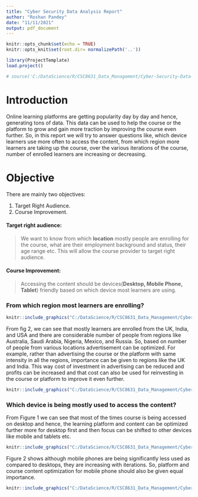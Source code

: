 ```yaml
---
title: "Cyber Security Data Analysis Report"
author: "Roshan Pandey"
date: "11/11/2021"
output: pdf_document
---
```


```r
knitr::opts_chunk$set(echo = TRUE)
knitr::opts_knit$set(root.dir= normalizePath('..'))
```

```r
library(ProjectTemplate)
load.project()
```

```r
# source('C:/DataScience/R/CSC8631_Data_Management/Cyber-Security-Data-Analysis/src/eda.R')
```

# Introduction
Online learning platforms are getting popularity day by day and hence, generating tons of data. This data can be used to help the course or the platform to grow and gain more traction by improving the course even further. So, in this report we will try to answer questions like, which device learners use more often to access the content, from which region more learners are taking up the course, over the various iterations of the course, number of enrolled learners are increasing or decreasing.

# Objective
There are mainly two objectives:

1. Target Right Audience.
2. Course Improvement.

#### Target right audience:
> We want to know from which **location** mostly people are enrolling for the course, what are their employment background and status, their age range etc. This will allow the course provider to target right audience. 

#### Course Improvement:
> Accessing the content should be devices(**Desktop, Mobile Phone, Tablet**) friendly based on which device most learners are using.

### From which region most learners are enrolling?
```r
knitr::include_graphics("C:/DataScience/R/CSC8631_Data_Management/Cyber-Security-Data-Analysis/graphs/1.png")
```

From fig 2, we can see that mostly learners are enrolled from the UK, India, and USA and there are considerable number of people from regions like Australia, Saudi Arabia, Nigeria, Mexico, and Russia. So, based on number of people from various locations advertisement can be optimized. For example, rather than advertising the course or the platform with same intensity in all the regions, importance can be given to regions like the UK and India. This way cost of investment in advertising can be reduced and profits can be increased and that cost can also be used for reinvesting in the course or platform to improve it even further.  

```r
knitr::include_graphics("C:/DataScience/R/CSC8631_Data_Management/Cyber-Security-Data-Analysis/graphs/2.png")
```

### Which device is being mostly used to access the content?

From Figure 1 we can see that most of the times course is being accessed on desktop and hence, the learning platform and content can be optimized further more for desktop first and then focus can be shifted to other devices like mobile and tablets etc.

```r
knitr::include_graphics("C:/DataScience/R/CSC8631_Data_Management/Cyber-Security-Data-Analysis/graphs/3.png")
```


Figure 2 shows although mobile phones are being significantly less used as compared to desktops, they are increasing with iterations. So, platform and course content optimization for mobile phone should also be given equal importance.

```r
knitr::include_graphics("C:/DataScience/R/CSC8631_Data_Management/Cyber-Security-Data-Analysis/graphs/4.png")
```
